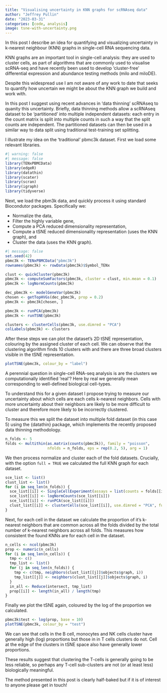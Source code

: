 ```yaml
---
title: "Visualising uncertainty in KNN graphs for scRNAseq data"
author: "Jeffrey Pullin"
date: "2023-03-31"
categories: [code, analysis]
image: tsne-with-uncertainty.png
---
```


In this post I describe an idea for quantifying and visualizing uncertainty in k-nearest neighbour (KNN) graphs in single-cell RNA sequencing data. 

KNN graphs are an important tool in single-cell analysis: they are used to cluster cells, as part of algorithms that are commonly used to visualise scRNA-seq and have recently been used to develop 'cluster-free' differential expression and abundance testing methods (milo and miloDE).

Despite this widespread use I am not aware of any work to date that seeks to quantify how uncertain we might be about the KNN graph we build and work with. 

In this post I suggest using recent advances in 'data thinning' scRNAseq to quanity this uncertainty. Briefly, data thinning methods allow a scRNAseq dataset to be 'partitioned' into multiple independent datasets: each entry in the count matrix is split into multiple counts in such a way that the split counts are independent. The partitioned datasets can then be used in a similar way to data split using traditional test-training set splitting.

I illustrate my idea on the 'traditional' pbmc3k dataset. First we load some relevant libraries.

```r
#| warning: false
#| message: false
library(TENxPBMCData)
library(edgeR)
library(datathin)
library(scater)
library(scran)
library(igraph)
library(tidyverse)
```

Next, we load the pbm3k data, and quickly process it using standard Biocondutor packages. Specifically we:

* Normalize the data, 
* Filter the highly variable gene,
* Compute a PCA reduced dimensionality representation,
* Compute a tSNE reduced dimensionality representation (uses the KNN graph), and
* Cluster the data (uses the KNN graph).

```r
#| message: false
set.seed(42)
pbmc3k <- TENxPBMCData("pbmc3k")
rownames(pbmc3k) <- rowData(pbmc3k)$Symbol_TENx

clust <- quickCluster(pbmc3k)
pbmc3k <- computeSumFactors(pbmc3k, cluster = clust, min.mean = 0.1)
pbmc3k <- logNormCounts(pbmc3k)

dec_pbmc3k <- modelGeneVar(pbmc3k)
chosen <- getTopHVGs(dec_pbmc3k, prop = 0.2)
pbmc3k <- pbmc3k[chosen, ]

pbmc3k <- runPCA(pbmc3k)
pbmc3k <- runTSNE(pbmc3k)

clusters <- clusterCells(pbmc3k, use.dimred = "PCA")
colLabels(pbmc3k) <- clusters
```

After these steps we can plot the dataset's 2D tSNE representation, colouring by the assigned cluster of each cell. We can observe that the clustering algorithm finds 10 clusters with and there are three broad clusters visible in the tSNE representation. 

```r
plotTSNE(pbmc3k, colour_by = "label")
```

A perennial question in single-cell RNA-seq analysis is are the clusters we computationally identified 'real'? Here by real we generally mean corresponding to well-defined biological cell-types. 

To understand this for a given dataset I propose trying to measure our uncertainty about which cells are each cells k-nearest neighbors. Cells with more uncertainty about their neighbors are likely to be more difficult to cluster and therefore more likely to be incorrectly clustered.

To measure this we split the dataset into multiple fold dataset (in this case 5) using the {datathin} package, which implements the recently proposed data thinning methodology. 

```r
n_folds <- 5
folds <- multithin(as.matrix(counts(pbmc3k)), family = "poisson", 
                   nfolds = n_folds, eps = rep(0.2, 5), arg = 1)
```

We then process normalize and cluster each of the fold datasets. Crucially, with the option `full = TRUE` we calculated the full KNN graph for each dataset.

```r
sce_list <- list()
clust_list <- list()
for (i in seq_len(n_folds)) {
  sce_list[[i]] <- SingleCellExperiment(assays = list(counts = folds[[i]]))
  sce_list[[i]] <- logNormCounts(sce_list[[i]])
  sce_list[[i]] <- runPCA(sce_list[[i]])
  clust_list[[i]] <- clusterCells(sce_list[[i]], use.dimred = "PCA", full = TRUE)
}
```

Next, for each cell in the dataset we calculate the proportion of it's k-nearest neighbors that are common across all the folds divided by the total number of k-nearest neighbors across all folds. This measures how consistent the found KNNs are for each cell in the dataset.

```r
n_cells <- ncol(pbmc3k)
prop <- numeric(n_cells)
for (i in seq_len(n_cells)) {
  tmp <- c()
  tmp_list <- list()
  for (j in seq_len(n_folds)) {
    tmp <- c(tmp, neighbors(clust_list[[j]]$objects$graph, i))
    tmp_list[[j]] <- neighbors(clust_list[[j]]$objects$graph, i)
  }
  in_all <- Reduce(intersect, tmp_list)
  prop[[i]] <- length(in_all) / length(tmp)
}
```

Finally we plot the tSNE again, coloured by the log of the proportion we calculated. 

```r
pbmc3k$test <- log(prop, base = 10)
plotTSNE(pbmc3k, colour_by = "test")
```

We can see that cells in the B cell, monocytes and NK cells cluster have generally high (log) proportions but those in in T cells clusters do not. Cell at the edge of the clusters in tSNE space also have generally lower proportions. 

These results suggest that clustering the T-cells is generally going to be less reliable, so perhaps any T-cell sub-clusters are not (or at least less) biologically meaningful. 

The method presented in this post is clearly half-baked but if it is of interest to anyone please get in touch!
